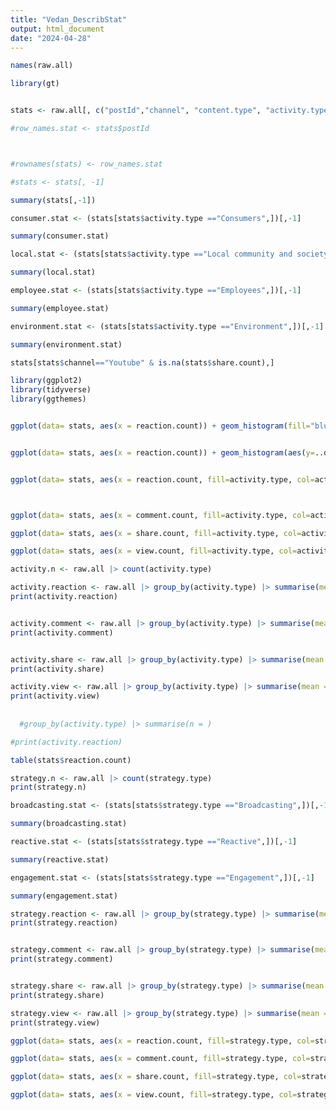```yaml
---
title: "Vedan_DescribStat"
output: html_document
date: "2024-04-28"
---
```



```r
names(raw.all)


```




```r
library(gt)


stats <- raw.all[, c("postId","channel", "content.type", "activity.type", "strategy.type", "view.count", "comment.count", "share.count", "reaction.count")]

#row_names.stat <- stats$postId



#rownames(stats) <- row_names.stat

#stats <- stats[, -1]

summary(stats[,-1])


```

```r
consumer.stat <- (stats[stats$activity.type =="Consumers",])[,-1]

summary(consumer.stat)


```

```r
local.stat <- (stats[stats$activity.type =="Local community and society",])[,-1]

summary(local.stat)


```



```r
employee.stat <- (stats[stats$activity.type =="Employees",])[,-1]

summary(employee.stat)


```
```r
environment.stat <- (stats[stats$activity.type =="Environment",])[,-1]

summary(environment.stat)


```



```r

stats[stats$channel=="Youtube" & is.na(stats$share.count),]

```


```r
library(ggplot2)
library(tidyverse)
library(ggthemes)


ggplot(data= stats, aes(x = reaction.count)) + geom_histogram(fill="blue", col="white") + labs(x="Số lượt reaction", y="Xác xuất", title="Phân bố của số lượt Reaction")


ggplot(data= stats, aes(x = reaction.count)) + geom_histogram(aes(y=..density..),fill="blue", col="white") + geom_density(col="red") + labs(x="Số lượt reaction", y="Xác xuất", title="Phân bố của số lượt Reaction")


ggplot(data= stats, aes(x = reaction.count, fill=activity.type, col=activity.type)) + geom_density(alpha = 0.1)+ labs(x="Số lượt reaction", y="Xác xuất", title="Phân bố của số lượt Reaction theo Activity.Type") 




```


```r

ggplot(data= stats, aes(x = comment.count, fill=activity.type, col=activity.type)) + geom_density(alpha = 0.1)+ labs(x="Số lượt reaction", y="Xác xuất", title="Phân bố của số lượt Comment theo Activity.Type") 


```


```r
ggplot(data= stats, aes(x = share.count, fill=activity.type, col=activity.type)) + geom_density(alpha = 0.1)+ labs(x="Số lượt reaction", y="Xác xuất", title="Phân bố của số lượt Share theo Activity.Type")  


```
```r
ggplot(data= stats, aes(x = view.count, fill=activity.type, col=activity.type)) + geom_density(alpha = 0.1)+ labs(x="Số lượt reaction", y="Xác xuất", title="Phân bố của số lượt View theo Activity.Type")  


```


```r
activity.n <- raw.all |> count(activity.type)

activity.reaction <- raw.all |> group_by(activity.type) |> summarise(mean = mean(reaction.count), median=median(reaction.count), sd = sd(reaction.count))
print(activity.reaction)


activity.comment <- raw.all |> group_by(activity.type) |> summarise(mean = mean(comment.count), median=median(comment.count), sd = sd(comment.count))
print(activity.comment)


activity.share <- raw.all |> group_by(activity.type) |> summarise(mean = mean(share.count, na.rm = TRUE), median=median(share.count, na.rm = TRUE), sd = sd(share.count,na.rm = TRUE))
print(activity.share)

activity.view <- raw.all |> group_by(activity.type) |> summarise(mean = mean(view.count, na.rm = TRUE), median=median(view.count, na.rm = TRUE), sd = sd(view.count,na.rm = TRUE))
print(activity.view)
  
  
  #group_by(activity.type) |> summarise(n = )

#print(activity.reaction)

```


```r

table(stats$reaction.count)


```




```r
strategy.n <- raw.all |> count(strategy.type)
print(strategy.n)

```


```r
broadcasting.stat <- (stats[stats$strategy.type =="Broadcasting",])[,-1]

summary(broadcasting.stat)


```
```r
reactive.stat <- (stats[stats$strategy.type =="Reactive",])[,-1]

summary(reactive.stat)


```
```r
engagement.stat <- (stats[stats$strategy.type =="Engagement",])[,-1]

summary(engagement.stat)


```





```r

strategy.reaction <- raw.all |> group_by(strategy.type) |> summarise(mean = mean(reaction.count), median=median(reaction.count), sd = sd(reaction.count))
print(strategy.reaction)


strategy.comment <- raw.all |> group_by(strategy.type) |> summarise(mean = mean(comment.count), median=median(comment.count), sd = sd(comment.count))
print(strategy.comment)


strategy.share <- raw.all |> group_by(strategy.type) |> summarise(mean = mean(share.count, na.rm = TRUE), median=median(share.count, na.rm = TRUE), sd = sd(share.count,na.rm = TRUE))
print(strategy.share)

strategy.view <- raw.all |> group_by(strategy.type) |> summarise(mean = mean(view.count, na.rm = TRUE), median=median(view.count, na.rm = TRUE), sd = sd(view.count,na.rm = TRUE))
print(strategy.view)


```




```r
ggplot(data= stats, aes(x = reaction.count, fill=strategy.type, col=strategy.type)) + geom_density(alpha = 0.1)+ labs(x="Số lượt reaction", y="Xác xuất", title="Phân bố của số lượt Reaction theo strategy.Type") 
```


```r
ggplot(data= stats, aes(x = comment.count, fill=strategy.type, col=strategy.type)) + geom_density(alpha = 0.1)+ labs(x="Số lượt reaction", y="Xác xuất", title="Phân bố của số lượt Comment theo strategy.Type") 
```


```r
ggplot(data= stats, aes(x = share.count, fill=strategy.type, col=strategy.type)) + geom_density(alpha = 0.1)+ labs(x="Số lượt reaction", y="Xác xuất", title="Phân bố của số lượt Share theo strategy.Type")  
```

```r
ggplot(data= stats, aes(x = view.count, fill=strategy.type, col=strategy.type)) + geom_density(alpha = 0.1)+ labs(x="Số lượt reaction", y="Xác xuất", title="Phân bố của số lượt View theo strategy.Type")  
```